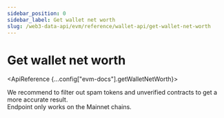 ```yaml
---
sidebar_position: 0
sidebar_label: Get wallet net worth
slug: /web3-data-api/evm/reference/wallet-api/get-wallet-net-worth
---
```



# Get wallet net worth




<ApiReference {...config["evm-docs"].getWalletNetWorth}>
 <Admonition type="info" title="Note">
    <p>
      We recommend to filter out spam tokens and unverified contracts to get a more accurate result. <br/>
      Endpoint only works on the Mainnet chains.
    </p>

  </Admonition>
  </ApiReference>

